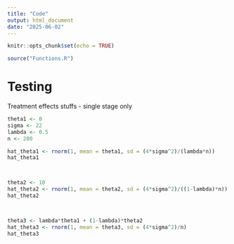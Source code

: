 ```yaml
---
title: "Code"
output: html_document
date: "2025-06-02"
---
```


```r
knitr::opts_chunk$set(echo = TRUE)
```

```r
source("Functions.R")
```


# Testing


Treatment effects stuffs - single stage only

```r
theta1 <- 0
sigma <- 22
lambda <- 0.5
n <- 200

hat_theta1 <- rnorm(1, mean = theta1, sd = (4*sigma^2)/(lambda*n))
hat_theta1



theta2 <- 10
hat_theta2 <- rnorm(1, mean = theta2, sd = (4*sigma^2)/((1-lambda)*n))
hat_theta2



theta3 <- lambda*theta1 + (1-lambda)*theta2
hat_theta3 <- rnorm(1, mean = theta3, sd = (4*sigma^2)/n)
hat_theta3



```


```r

```


